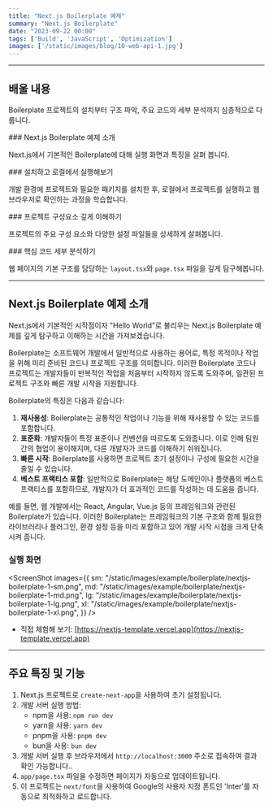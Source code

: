 ```yaml
---
title: "Next.js Boilerplate 예제"
summary: "Next.js Boilerplate"
date: "2023-09-22 00:00"
tags: ['Build', 'JavaScript', 'Optimization']
images: ['/static/images/blog/10-web-api-1.jpg']
---
```


<TOCInline toc={props.toc} asDisclosure />

---

## 배울 내용
Boilerplate 프로젝트의 설치부터 구조 파악, 주요 코드의 세부 분석까지 심층적으로 다룹니다.

<div className="grid grid-cols-1 sm:grid-cols-2 gap-4">

<Card href="/example/boilerplate#nextjs-boilerplate-예제-소개">
### Next.js Boilerplate 예제 소개

Next.js에서 기본적인 Boilerplate에 대해 실행 화면과 특징을 살펴 봅니다.
</Card>

<Card href="/example/boilerplate/installation">
### 설치하고 로컬에서 실행해보기

개발 환경에 프로젝트와 필요한 패키지를 설치한 후, 로컬에서 프로젝트를 실행하고 웹 브라우저로 확인하는 과정을 학습합니다.
</Card>

<Card href="/example/boilerplate/project-structure">
### 프로젝트 구성요소 깊게 이해하기

프로젝트의 주요 구성 요소와 다양한 설정 파일들을 상세하게 살펴봅니다.
</Card>

<Card href="/example/boilerplate/app-source">
### 핵심 코드 세부 분석하기

웹 페이지의 기본 구조를 담당하는 `layout.tsx`와 `page.tsx` 파일을 깊게 탐구해봅니다.
</Card>

</div>

---

## Next.js Boilerplate 예제 소개
Next.js에서 기본적인 시작점이자 "Hello World"로 불리우는 Next.js Boilerplate 예제를 깊게 탐구하고 이해하는 시간을 가져보겠습니다.

<ToggleContent title="소프트웨어 개발에서 Boilerplate란?">
Boilerplate는 소프트웨어 개발에서 일반적으로 사용하는 용어로, 특정 목적이나 작업을 위해 미리 준비된 코드나 프로젝트 구조를 의미합니다. 이러한 Boilerplate 코드나 프로젝트는 개발자들이 반복적인 작업을 처음부터 시작하지 않도록 도와주며, 일관된 프로젝트 구조와 빠른 개발 시작을 지원합니다.

Boilerplate의 특징은 다음과 같습니다:

1. **재사용성**: Boilerplate는 공통적인 작업이나 기능을 위해 재사용할 수 있는 코드를 포함합니다.
2. **표준화**: 개발자들이 특정 표준이나 컨벤션을 따르도록 도와줍니다. 이로 인해 팀원 간의 협업이 용이해지며, 다른 개발자가 코드를 이해하기 쉬워집니다.
3. **빠른 시작**: Boilerplate를 사용하면 프로젝트 초기 설정이나 구성에 필요한 시간을 줄일 수 있습니다.
4. **베스트 프랙티스 포함**: 일반적으로 Boilerplate는 해당 도메인이나 플랫폼의 베스트 프랙티스를 포함하므로, 개발자가 더 효과적인 코드를 작성하는 데 도움을 줍니다.

예를 들면, 웹 개발에서는 React, Angular, Vue.js 등의 프레임워크와 관련된 Boilerplate가 있습니다. 이러한 Boilerplate는 프레임워크의 기본 구조와 함께 필요한 라이브러리나 플러그인, 환경 설정 등을 미리 포함하고 있어 개발 시작 시점을 크게 단축시켜 줍니다.
</ToggleContent>

### 실행 화면

<ScreenShot images={{
  sm: "/static/images/example/boilerplate/nextjs-boilerplate-1-sm.png",
  md: "/static/images/example/boilerplate/nextjs-boilerplate-1-md.png",
  lg: "/static/images/example/boilerplate/nextjs-boilerplate-1-lg.png",
  xl: "/static/images/example/boilerplate/nextjs-boilerplate-1-xl.png",
}} />


- 직접 체험해 보기: [https://nextjs-template.vercel.app](https://nextjs-template.vercel.app)

---

## 주요 특징 및 기능

1. Next.js 프로젝트로 `create-next-app`을 사용하여 초기 설정됩니다.
2. 개발 서버 실행 방법:
   - npm을 사용: `npm run dev`
   - yarn을 사용: `yarn dev`
   - pnpm을 사용: `pnpm dev`
   - bun을 사용: `bun dev`
3. 개발 서버 실행 후 브라우저에서 `http://localhost:3000` 주소로 접속하여 결과 확인 가능합니다..
4. `app/page.tsx` 파일을 수정하면 페이지가 자동으로 업데이트됩니다.
5. 이 프로젝트는 `next/font`을 사용하여 Google의 사용자 지정 폰트인 <StyleWarning>'Inter'</StyleWarning>를 자동으로 최적화하고 로드합니다.


